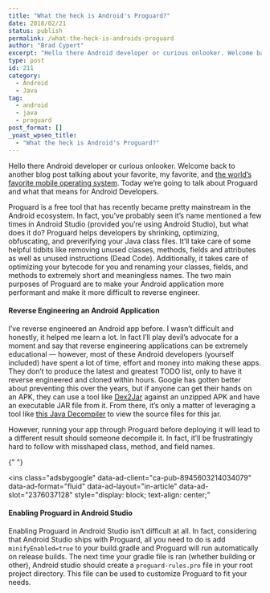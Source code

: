 ```yaml
---
title: "What the heck is Android's Proguard?"
date: 2018/02/21
status: publish
permalink: /what-the-heck-is-androids-proguard
author: "Brad Cypert"
excerpt: "Hello there Android developer or curious onlooker. Welcome back to another blog post talking about your favorite, my favorite, and the world's favorite mobile operating system. Today we're going to talk about Proguard and what that means for Android Developers."
type: post
id: 211
category:
  - Android
  - Java
tag:
  - android
  - java
  - proguard
post_format: []
_yoast_wpseo_title:
  - "What the heck is Android's Proguard?"
---
```


Hello there Android developer or curious onlooker. Welcome back to another blog post talking about your favorite, my favorite, and [the world’s favorite mobile operating system](https://www.statista.com/statistics/266136/global-market-share-held-by-smartphone-operating-systems/). Today we’re going to talk about Proguard and what that means for Android Developers.

Proguard is a free tool that has recently became pretty mainstream in the Android ecosystem. In fact, you’ve probably seen it’s name mentioned a few times in Android Studio (provided you’re using Android Studio), but what does it do? Proguard helps developers by shrinking, optimizing, obfuscating, and preverifying your Java class files. It’ll take care of some helpful tidbits like removing unused classes, methods, fields and attributes as well as unused instructions (Dead Code). Additionally, it takes care of optimizing your bytecode for you and renaming your classes, fields, and methods to extremely short and meaningless names. The two main purposes of Proguard are to make your Android application more performant and make it more difficult to reverse engineer.

#### Reverse Engineering an Android Application

I’ve reverse engineered an Android app before. I wasn’t difficult and honestly, it helped me learn a lot. In fact I’ll play devil’s advocate for a moment and say that reverse engineering applications can be extremely educational — however, most of these Android developers (yourself included) have spent a lot of time, effort and money into making these apps. They don’t to produce the latest and greatest TODO list, only to have it reverse engineered and cloned within hours. Google has gotten better about preventing this over the years, but if anyone can get their hands on an APK, they can use a tool like [Dex2Jar](https://github.com/pxb1988/dex2jar) against an unzipped APK and have an executable JAR file from it. From there, it’s only a matter of leveraging a tool like [this Java Decompiler](http://jd.benow.ca/) to view the source files for this jar.

However, running your app through Proguard before deploying it will lead to a different result should someone decompile it. In fact, it’ll be frustratingly hard to follow with misshaped class, method, and field names.

<script async="" src="//pagead2.googlesyndication.com/pagead/js/adsbygoogle.js"></script>{" "}

<ins
  class="adsbygoogle"
  data-ad-client="ca-pub-8945603214034079"
  data-ad-format="fluid"
  data-ad-layout="in-article"
  data-ad-slot="2376037128"
  style="display: block; text-align: center;"
></ins>
<script>(adsbygoogle = window.adsbygoogle || []).push({});</script>

#### Enabling Proguard in Android Studio

Enabling Proguard in Android Studio isn’t difficult at all. In fact, considering that Android Studio ships with Proguard, all you need to do is add `minifyEnabled=true` to your build.gradle and Proguard will run automatically on release builds. The next time your gradle file is ran (whether building or other), Android studio should create a `proguard-rules.pro` file in your root project directory. This file can be used to customize Proguard to fit your needs.

